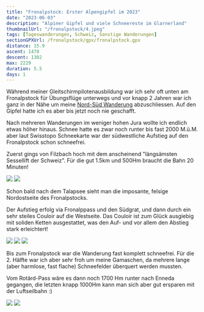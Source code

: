 ```yaml
---
title: "Fronalpstock: Erster Alpengipfel im 2023"
date: "2023-06-03"
description: "Alpiner Gipfel und viele Schneereste im Glarnerland"
thumbnailUrl: "/fronalpstock/4.jpeg"
tags: [Tageswanderungen, Schweiz, Sonstige Wanderungen]
sectionGPXUrl: /fronalpstock/gpx/fronalpstock.gpx
distance: 15.9
ascent: 1470
descent: 1302
max: 2229
duration: 5.5
days: 1
---
```


Während meiner Gleitschirmpilotenausbildung war ich sehr oft unten am Fronalpstock für Übungsflüge unterwegs und vor knapp 2 Jahren war ich ganz in der Nähe um meine <a href="/blog/2021-08-26-nord-sud-5/">Nord-Süd Wanderung</a> abzuschliessen. Auf den Gipfel hatte ich es aber bis jetzt noch nie geschafft.

Nach mehreren Wanderungen im weniger hohen Jura wollte ich endlich etwas höher hinaus. Schnee hatte es zwar noch runter bis fast 2000 M.ü.M. aber laut Swisstopo Schneekarte war der südwestliche Aufstieg auf den Fronalpstock schon schneefrei.

Zuerst gings von Filzbach hoch mit dem anscheinend "längsämsten Sessellift der Schweiz". Für die gut 1.5km und 500Hm braucht die Bahn 20 Minuten!

<Img
	src="/fronalpstock/1.jpeg"
	d="Talalpsee im Vordergrund, teils schneebedeckter Siwellen im Hintergrund"
/>
<Img
	src="/fronalpstock/2.jpeg"
	d="Nordostseite des Fronalpstocks (2. von rechts)"
/>

Schon bald nach dem Talapsee sieht man die imposante, felsige Nordostseite des Fronalpstocks.

Der Aufstieg erfolg via Fronalppass und den Südgrat, und dann durch ein sehr steiles Couloir auf die Westseite. Das Couloir ist zum Glück ausgiebig mit soliden Ketten ausgestattet, was den Auf- und vor allem den Abstieg stark erleichtert!

<Img src="/fronalpstock/3.jpeg" d="Couloir hoch zum Fronalpstock" />
<Img
	src="/fronalpstock/4.jpeg"
	d="Blick nach Norden mit den Churfirsten rechts im Hintergrund"
/>
<Img
	src="/fronalpstock/5.jpeg"
	d="Nach Süden, teils schneebedeckter Siwellen Mitte-Rechts"
/>

Bis zum Fronalpstock war die Wanderung fast komplett schneefrei. Für die 2. Hälfte war ich aber sehr froh um meine Gamaschen, da mehrere lange (aber harmlose, fast flache) Schneefelder überquert werden mussten.

Vom Rotärd-Pass wäre es dann noch 1700 Hm runter nach Enneda gegangen, die letzten knapp 1000Hm kann man sich aber gut ersparen mit der Luftseilbahn :)

<Img src="/fronalpstock/7.jpeg" d="Blick zurück auf den Fronalpstock" />
<Img src="/fronalpstock/8.jpeg" d="Fuchs, im Abstieg auf den Bärenboden" />
